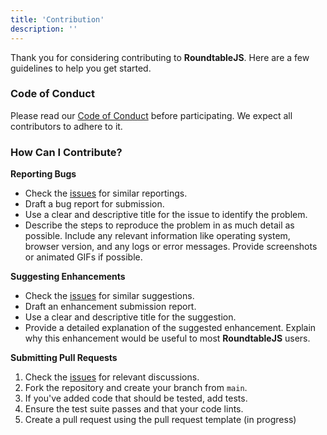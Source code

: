 ```yaml
---
title: 'Contribution'
description: ''
---
```


Thank you for considering contributing to **RoundtableJS**. Here are a few guidelines to help you get started.


### Code of Conduct

Please read our [Code of Conduct](https://github.com/roundtableAI/roundtable-js/blob/main/CODE_OF_CONDUCT.md) before participating. We expect all contributors to adhere to it.

### How Can I Contribute?

**Reporting Bugs**


- Check the [issues](https://github.com/roundtableAI/roundtable-js/issues) for similar reportings.
- Draft a bug report for submission.
- Use a clear and descriptive title for the issue to identify the problem.
- Describe the steps to reproduce the problem in as much detail as possible. Include any relevant information like operating system, browser version, and any logs or error messages. Provide screenshots or animated GIFs if possible.

**Suggesting Enhancements**

- Check the [issues](https://github.com/roundtableAI/roundtable-js/issues) for similar suggestions.
- Draft an enhancement submission report.
- Use a clear and descriptive title for the suggestion.
- Provide a detailed explanation of the suggested enhancement. Explain why this enhancement would be useful to most **RoundtableJS** users.

**Submitting Pull Requests**

1. Check the [issues](https://github.com/roundtableAI/roundtable-js/issues) for relevant discussions.
2. Fork the repository and create your branch from `main`.
3. If you've added code that should be tested, add tests.
4. Ensure the test suite passes and that your code lints.
5. Create a pull request using the pull request template (in progress)

